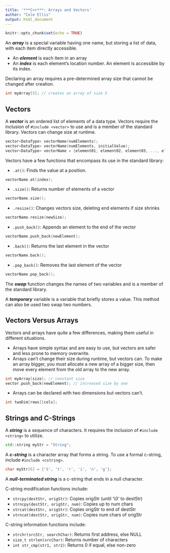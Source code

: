 ```yaml
---
title: '***C++***: Arrays and Vectors'
author: "Cole Ellis"
output: html_document
---
```


```r
knitr::opts_chunk$set(echo = TRUE)
```

An ***array*** is a special variable having one name, but storing a list of data, with each item directly accessible.

- An ***element*** is each item in an array
- An ***index*** is each element's location number.  An element is accessible by its index.

Declaring an array requires a pre-determined array size that cannot be changed after creation.
```c++
int myArray[5]; // creates an array of size 5
```

## Vectors
A ***vector*** is an ordered list of elements of a data type.  Vectors require the inclusion of `#include <vector>` to use and is a member of the standard library.  Vectors can change size at runtime.
```c++
vector<DataType> vectorName(numElements);
vector<DataType> vectorName(numElements, initialValue);
vector<DataType> vectorName = {element01, element02, element03, ..., element n};
```

Vectors have a few functions that encompass its use in the standard library:

- `.at()`: Finds the value at a position.
```c++
vectorName.at(index);
```
- `.size()`: Returns number of elements of a vector
```c++
vectorName.size();
```
- `.resize()`: Changes vectors size, deleting end elements if size shrinks
```c++
vectorName.resize(newSize);
```
- `.push_back()`: Appends an element to the end of the vector
```c++
vectorName.push_back(newElement);
```
- `.back()`: Returns the last element in the vector
```c++
vectorName.back();
```
- `.pop_back()`: Removes the last element of the vector
```c++
vectorName.pop_back();
```

The ***swap*** function changes the names of two variables and is a member of the standard library.

A ***temporary*** variable is a variable that briefly stores a value.  This method can also be used two swap two numbers.

## Vectors Versus Arrays
Vectors and arrays have quite a few differences, making them useful in different situations.

- Arrays have simple syntax and are easy to use, but vectors are safer and less prone to memory overwrite.
- Arrays can't change their size during runtime, but vectors can.  To make an array bigger, you must allocate a new array of a bigger size, then move every element from the old array to the new array.
```c++
int myArray[size]; // constant size
vector.push_back(newElement); // increased size by one
```
- Arrays can be declared with two dimensions but vectors can't.
```c++
int twoDim[rows][cols];
```

## Strings and C-Strings
A ***string*** is a sequence of characters.  It requires the inclusion of `#include <string>` to utilize.
```c++
std::string myStr = "String";
```

A ***c-string*** is a character array that forms a string.  To use a formal c-string, include `#include <cstring>`.
```c++
char myStr[6] = {'S', 't', 'r', 'i', 'n', 'g'};
```

A ***null-terminated string*** is a c-string that ends in a null character.

C-string modification functions include:

- `strcpy(destStr, origStr)`: Copies origStr (until '\0' to destStr)
- `strncpy(destStr, origStr, num)`: Copies up to num chars
- `strcat(destStr, origStr)`: Copies origStr to end of destStr
- `strncat(destStr, origStr, num)`: Copies num chars of origStr

C-string information functions include:

- `strchr(srcStr, searchChar)`: Returns first address, else NULL
- `size_t strlen(srcChar)`: Returns number of characters
- `int str_cmp(str1, str2)`: Returns 0 if equal, else non-zero

